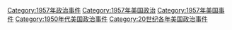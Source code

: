 [[Category:1957年政治事件|Category:1957年政治事件]]
[[Category:1957年美国政治|Category:1957年美国政治]]
[[Category:1957年美国事件|Category:1957年美国事件]]
[[Category:1950年代美国政治事件|Category:1950年代美国政治事件]]
[[Category:20世纪各年美国政治事件|Category:20世纪各年美国政治事件]]